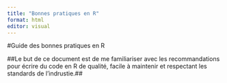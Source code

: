 ```yaml
---
title: "Bonnes pratiques en R"
format: html
editor: visual
---
```


#Guide des bonnes pratiques en R

##Le but de ce document est de me familiariser avec les recommandations pour écrire du code en R de qualité, facile à maintenir et respectant les standards de l'indrustie.##